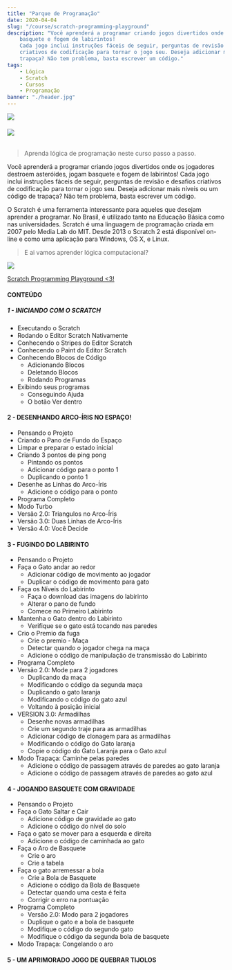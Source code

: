 ```yaml
---
title: "Parque de Programação"
date: 2020-04-04
slug: "/course/scratch-programming-playground"
description: "Você aprenderá a programar criando jogos divertidos onde os jogadores destroem asteróides,
    basquete e fogem de labirintos!
    Cada jogo inclui instruções fáceis de seguir, perguntas de revisão e desafios 
    criativos de codificação para tornar o jogo seu. Deseja adicionar mais níveis ou um código de
    trapaça? Não tem problema, basta escrever um código."
tags:
    - Lógica
    - Scratch
    - Cursos
    - Programação
banner: "./header.jpg"
---
```


![](./header.jpg)

###### ![](https://img.shields.io/static/v1?label=build&message=passing&color=<COLOR>)

> Aprenda lógica de programação neste curso passo a passo.

Você aprenderá a programar criando jogos divertidos onde os jogadores destroem asteróides,
jogam basquete e fogem de labirintos!
Cada jogo inclui instruções fáceis de seguir, perguntas de revisão e desafios 
criativos de codificação para tornar o jogo seu. Deseja adicionar mais níveis ou um código de
trapaça? Não tem problema, basta escrever um código.

O Scratch é uma ferramenta interessante para aqueles que desejam aprender a programar.
No Brasil, é utilizado tanto na Educação Básica como nas universidades. 
Scratch é uma linguagem de programação criada em 2007 pelo Media Lab do MIT.
Desde 2013 o Scratch 2 está disponível on-line e como uma aplicação para Windows,
OS X, e Linux.

> E ai vamos aprender lógica computacional?

![](./book.jpg)

[Scratch Programming Playground <3!](https://inventwithscratch.com/)

#### CONTEÚDO

##### 1 - INICIANDO COM O SCRATCH

- Executando o Scratch
- Rodando o Editor Scratch Nativamente
- Conhecendo o Stripes do Editor Scratch
- Conhecendo o Paint do Editor Scratch
- Conhecendo Blocos de Código
    - Adicionando Blocos
    - Deletando Blocos
    - Rodando Programas
- Exibindo seus programas
    - Conseguindo Ajuda
    - O botão Ver dentro

#### 2 - DESENHANDO ARCO-ÍRIS NO ESPAÇO!

- Pensando o Projeto
- Criando o Pano de Fundo do Espaço
- Limpar e preparar o estado inicial
- Criando 3 pontos de ping pong
    - Pintando os pontos
    - Adicionar código para o ponto 1
    - Duplicando o ponto 1
 - Desenhe as Linhas do Arco-Íris
    - Adicione o código para o ponto
- Programa Completo
- Modo Turbo
- Versão 2.0: Triangulos no Arco-Íris
- Versão 3.0: Duas Linhas de Arco-Íris
- Versão 4.0: Você Decide

#### 3 - FUGINDO DO LABIRINTO

- Pensando o Projeto
- Faça o Gato andar ao redor
    - Adicionar código de movimento ao jogador
    - Duplicar o código de movimento para gato
- Faça os Níveis do Labirinto
    - Faça o download das imagens do labirinto
    - Alterar o pano de fundo
    - Comece no Primeiro Labirinto
- Mantenha o Gato dentro do Labirinto
    - Verifique se o gato está tocando nas paredes
- Crio o Premio da fuga
    - Crie o premio - Maça
    - Detectar quando o jogador chega na maça
    - Adicione o código de manipulação de transmissão do Labirinto
- Programa Completo
- Versão 2.0: Mode para 2 jogadores
    - Duplicando da maça
    - Modificando o código da segunda maça
    - Duplicando o gato laranja
    - Modificando o código do gato azul
    - Voltando à posição inicial
- VERSION 3.0: Armadilhas
    - Desenhe novas armadilhas
    - Crie um segundo traje para as armadilhas
    - Adicionar código de clonagem para as armadilhas
    - Modificando o código do Gato laranja
    - Copie o código do Gato Laranja para o Gato azul
- Modo Trapaça: Caminhe pelas paredes
    - Adicione o código de passagem através de paredes ao gato laranja
    - Adicione o código de passagem através de paredes ao gato azul

#### 4 - JOGANDO BASQUETE COM GRAVIDADE

- Pensando o Projeto
- Faça o Gato Saltar e Cair
    - Adicione código de gravidade ao gato
    - Adicione o código do nível do solo
- Faça o gato se mover para a esquerda e direita
    - Adicione o código de caminhada ao gato
- Faça o Aro de Basquete
    - Crie o aro
    - Crie a tabela
- Faça o gato arremessar a bola
    - Crie a Bola de Basquete
    - Adicione o código da Bola de Basquete
    - Detectar quando uma cesta é feita
    - Corrigir o erro na pontuação
- Programa Completo
    - Versão 2.0: Modo para 2 jogadores
    - Duplique o gato e a bola de basquete
    - Modifique o código do segundo gato
    - Modifique o código da segunda bola de basquete
- Modo Trapaça: Congelando o aro

#### 5 - UM APRIMORADO JOGO DE QUEBRAR TIJOLOS





